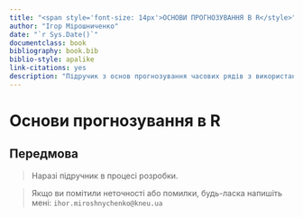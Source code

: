 ```yaml
--- 
title: "<span style='font-size: 14px'>ОСНОВИ ПРОГНОЗУВАННЯ В R</style>"
author: "Ігор Мірошниченко"
date: "`r Sys.Date()`"
documentclass: book
bibliography: book.bib
biblio-style: apalike
link-citations: yes
description: "Підручик з основ прогнозування часових рядів з використанням мови програмування R"
---
```

# Основи прогнозування в R {.unnumbered}

## Передмова {.unnumbered}

> Наразі підручник в процесі розробки.

> Якщо ви помітили неточності або помилки, будь-ласка напишіть мені: `ihor.miroshnychenko@kneu.ua`


